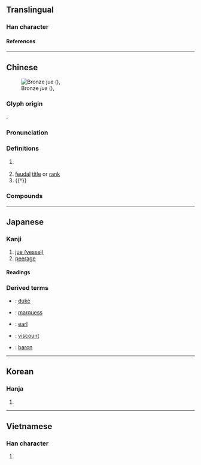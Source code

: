 {{character info}}
{{character info|0xFA9E}}
{{character info|0x2F921}}
==Translingual==

===Han character===
{{Han char|rn=87|rad=爪|as=13|sn=17|four=20746|canj=BWLI|ids=⿳爫罒𡬠}}

====References====
{{Han ref|kx=0689.290|dkj=19710|dj=1102.280|hdz=32037.060|uh=7235|ud=29237|bh=C0EF|bd=49391}}
{{Han ref|uh=FA9E}}
{{Han ref|uh=2F921}}

----

==Chinese==
{{zh-forms|alt=𠕢,𥥼}}
[[File:青銅爵-Ritual Wine Vessel (Jue) MET DP219834.jpg|thumb|Bronze ''jue'' ({{m-self|zh|爵}}), {{circa2|11th century {{BCE}}|short=yes}}]]

===Glyph origin===
{{Han etym}}
{{liushu|p}}.

===Pronunciation===
{{zh-pron
|m=jué
|c=zoek3
|h=pfs=
|md=
|mn=qz,tw,xm:chiok/zz:chiak/tw:chek
|w=
|mc=y
|oc=y
|cat=n
}}

===Definitions===
{{zh-hanzi}}

# {{lb|zh|historical}} {{n-g|jue}} {{gloss|drinking vessel with three supporting feet}}
# [[feudal]] [[title]] or [[rank]]
# {{†}} {{zh-alt-form|雀|[[sparrow]]}}
#: {{zh-x|為{wèi}叢驅爵|to drive the '''sparrows''' into the thickets}}

===Compounds===
{{zh-der|爵士|爵位|爵賞|侯爵|賜爵|男爵|賣官鬻爵|子爵|公爵|伯爵|名爵|巨爵座|官爵|加官晉爵|受爵|封爵|康爵|匪爵|天爵|封侯賜爵|峻爵|大爵|人爵|匏爵|加官進爵|好爵|勛爵|爵士舞|拜爵|爵祿|爵服|爵主|淵魚叢爵|步爵|爵弁|爵士樂|爵仇|新爵士樂|析圭擔爵|賣爵贅子|進爵|賣爵鬻子|高爵豐祿|鬻官賣爵|高爵重祿|高爵厚祿|高官顯爵|罰爵|販官鬻爵|買爵|買官鬻爵|計功受爵}}

----

==Japanese==
{{ja-kanji forms|k=y}}

===Kanji===
{{ja-kanji|grade=c|rs=爪14}}

# [[w:jue (vessel)|jue (vessel)]]
# [[peerage]]

====Readings====
{{ja-readings
|goon=せく
|kanon=しゃく
|kun=さかずき-<さかづき-, すずめ-
}}

===Derived terms===
* {{ja-r|公爵|こうしゃく}}: [[duke]]
* {{ja-r|侯爵|こうしゃく}}: [[marquess]]
* {{ja-r|伯爵|はくしゃく}}: [[earl]]
* {{ja-r|子%爵|し%しゃく}}: [[viscount]]
* {{ja-r|男爵|だんしゃく}}: [[baron]]

----

==Korean==

===Hanja===
{{ko-hanja|hangeul=작|eumhun=|rv=jak|mr=chak|y=cak}}

# {{rfdef|ko|sort=爪14}}

----

==Vietnamese==

===Han character===
{{vi-readings|reading=tước|rs=爪14}}

# {{rfdef|vi|sort=爪14}}